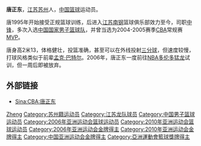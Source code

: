 '''唐正东'''{{BD|1982年|9月14日|catIdx=T唐}}，[[江苏|江苏]][[苏州|苏州]]人，[[中国|中国]][[篮球|篮球]]运动员。

唐1995年开始接受正规篮球训练，后进入[[江苏南钢|江苏南钢]]篮球俱乐部效力至今，司职[[中锋|中锋]]，多次入选[[中国国家男子篮球队|中国国家男子篮球队]]，并曾当选为2004-2005赛季[[CBA|CBA]]常规赛[[MVP|MVP]]。

唐身高2米13，体格健壮，投篮准确，甚至可以在外线投射[[三分球|三分球]]，但速度较慢，打球风格类似于前辈[[孟克·巴特尔|孟克·巴特尔]]。2006年，唐正东一度前往[[NBA|NBA]][[多伦多猛龙|多伦多猛龙]]试训，但一周后即被放弃。

== 外部链接 ==
*[http://cba.sports.sina.com.cn/player_one.php?id=35 Sina:CBA:唐正东]{{Wayback|url=http://cba.sports.sina.com.cn/player_one.php?id=35 |date=20071219022916 }}

{{CBA常规赛最有价值球员}}
{{CBA全明星正赛最有价值球员}}
{{中国男篮2010年亚运会参赛名单}}
{{中国2010年世界篮球锦标赛参赛名单}}

{{Authority control}}
{{DEFAULTSORT:Tang唐}}
[[Category:唐姓|Zheng]]
[[Category:苏州籍运动员|Category:苏州籍运动员]]
[[Category:江苏龙队球员|Category:江苏龙队球员]]
[[Category:中国男子篮球运动员|Category:中国男子篮球运动员]]
[[Category:2006年亚洲运动会篮球运动员|Category:2006年亚洲运动会篮球运动员]]
[[Category:2010年亚洲运动会篮球运动员|Category:2010年亚洲运动会篮球运动员]]
[[Category:2006年亚洲运动会金牌得主|Category:2006年亚洲运动会金牌得主]]
[[Category:2010年亚洲运动会金牌得主|Category:2010年亚洲运动会金牌得主]]
[[Category:中国亚洲运动会金牌得主|Category:中国亚洲运动会金牌得主]]
[[Category:亞洲運動會籃球獎牌得主|Category:亞洲運動會籃球獎牌得主]]